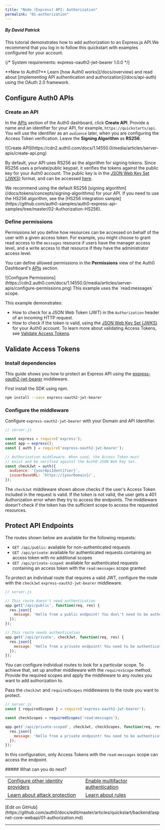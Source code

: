```yaml
---
title: "Node (Express) API: Authorization"
permalink: "01-authorization"
---
```


##### By David Patrick

This tutorial demonstrates how to add authorization to an Express.js API.We recommend that you log in to follow this quickstart with examples configured for your account.

{/* <Card title="View on Github" href="https://github.com/auth0-samples/auth0-express-api-samples/tree/master/01-Authorization-RS256" icon="github">
System requirements: express-oauth2-jwt-bearer 1.0.0
</Card> */}

<Callout icon="file-lines" iconType="regular">
**New to Auth0?** Learn [how Auth0 works](/docs/overview) and read about [implementing API authentication and authorization](/docs/api-auth) using the OAuth 2.0 framework.
</Callout>

## Configure Auth0 APIs

### Create an API

In the [APIs](https://manage.auth0.com/#/apis) section of the Auth0 dashboard, click **Create API**. Provide a name and an identifier for your API, for example, `https://quickstarts/api`. You will use the identifier as an `audience` later, when you are configuring the Access Token verification. Leave the **Signing Algorithm** as **RS256**.

<Frame>![Create API](https://cdn2.auth0.com/docs/1.14550.0/media/articles/server-apis/create-api.png)</Frame>

By default, your API uses RS256 as the algorithm for signing tokens. Since RS256 uses a private/public keypair, it verifies the tokens against the public key for your Auth0 account. The public key is in the [JSON Web Key Set (JWKS)](/docs/tokens/concepts/jwks) format, and can be accessed [here](https://{yourDomain}/.well-known/jwks.json).

<Callout icon="file-lines" iconType="regular">
We recommend using the default RS256 [signing algorithm](/docs/tokens/concepts/signing-algorithms) for your API. If you need to use the HS256 algorithm, see the [HS256 integration sample](https://github.com/auth0-samples/auth0-express-api-samples/tree/master/02-Authorization-HS256).
</Callout>

### Define permissions

Permissions let you define how resources can be accessed on behalf of the user with a given access token. For example, you might choose to grant read access to the `messages` resource if users have the manager access level, and a write access to that resource if they have the administrator access level.

You can define allowed permissions in the **Permissions** view of the Auth0 Dashboard's [APIs](https://manage.auth0.com/#/apis) section.

<Frame>![Configure Permissions](https://cdn2.auth0.com/docs/1.14550.0/media/articles/server-apis/configure-permissions.png)</Frame>

<Callout icon="file-lines" iconType="regular">
This example uses the `read:messages` scope.
</Callout>

This example demonstrates:

* How to check for a JSON Web Token (JWT) in the `Authorization` header of an incoming HTTP request.
* How to check if the token is valid, using the [JSON Web Key Set (JWKS)](/docs/tokens/concepts/jwks) for your Auth0 account. To learn more about validating Access Tokens, see [Validate Access Tokens](/docs/tokens/guides/validate-access-tokens).

## Validate Access Tokens

### Install dependencies

This guide shows you how to protect an Express API using the [express-oauth2-jwt-bearer](https://github.com/auth0/node-oauth2-jwt-bearer/tree/main/packages/express-oauth2-jwt-bearer) middleware.

First install the SDK using npm.

```bash
npm install --save express-oauth2-jwt-bearer
```






### Configure the middleware

Configure `express-oauth2-jwt-bearer` with your Domain and API Identifier.

```javascript lines
// server.js

const express = require('express');
const app = express();
const { auth } = require('express-oauth2-jwt-bearer');

// Authorization middleware. When used, the Access Token must
// exist and be verified against the Auth0 JSON Web Key Set.
const checkJwt = auth({
  audience: '{yourApiIdentifier}',
  issuerBaseURL: `https://{yourDomain}/`,
});
```






The `checkJwt` middleware shown above checks if the user's Access Token included in the request is valid. If the token is not valid, the user gets a 401 Authorization error when they try to access the endpoints. The middleware doesn't check if the token has the sufficient scope to access the requested resources.

## Protect API Endpoints

The routes shown below are available for the following requests:

* `GET /api/public`: available for non-authenticated requests
* `GET /api/private`: available for authenticated requests containing an access token with no additional scopes
* `GET /api/private-scoped`: available for authenticated requests containing an access token with the `read:messages` scope granted

To protect an individual route that requires a valid JWT, configure the route with the `checkJwt` `express-oauth2-jwt-bearer` middleware.

```javascript lines
// server.js

// This route doesn't need authentication
app.get('/api/public', function(req, res) {
  res.json({
    message: 'Hello from a public endpoint! You don\'t need to be authenticated to see this.'
  });
});

// This route needs authentication
app.get('/api/private', checkJwt, function(req, res) {
  res.json({
    message: 'Hello from a private endpoint! You need to be authenticated to see this.'
  });
});
```






You can configure individual routes to look for a particular scope. To achieve that, set up another middleware with the `requiresScope` method. Provide the required scopes and apply the middleware to any routes you want to add authorization to.

Pass the `checkJwt` and `requiredScopes` middlewares to the route you want to protect.

```javascript lines
// server.js
const { requiredScopes } = require('express-oauth2-jwt-bearer');

const checkScopes = requiredScopes('read:messages');

app.get('/api/private-scoped', checkJwt, checkScopes, function(req, res) {
  res.json({
    message: 'Hello from a private endpoint! You need to be authenticated and have a scope of read:messages to see this.'
  });
});
```






In this configuration, only Access Tokens with the `read:messages` scope can access the endpoint.

<Callout icon="file-lines" iconType="regular">
##### What can you do next?
<table>
  <tr>
    <td><a href="/docs/identityproviders">Configure other identity providers</a></td>
    <td><a href="/docs/multifactor-authentication">Enable multifactor authentication</a></td>
  </tr>
  <tr>
    <td><a href="/docs/attack-protection">Learn about attack protection</a></td>
    <td><a href="/docs/rules">Learn about rules</a></td>
  </tr>
</table>
[Edit on GitHub](https://github.com/auth0/docs/edit/master/articles/quickstart/backend/aspnet-core-webapi/01-authorization.md)
</Callout>

---